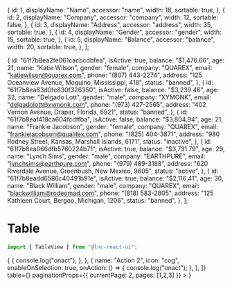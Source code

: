 
<Meta title="Data Display/Table View" component={TableView} />

  {
    id: 1,
    displayName: "Name",
    accessor: "name",
    width: 18,
    sortable: true,
  },
  {
    id: 2,
    displayName: "Company",
    accessor: "company",
    width: 12,
    sortable: false,
  },
  {
    id: 3,
    displayName: "Address",
    accessor: "address",
    width: 35,
    sortable: true,
  },
  {
    id: 4,
    displayName: "Gender",
    accessor: "gender",
    width: 15,
    sortable: true,
  },
  {
    id: 5,
    displayName: "Balance",
    accessor: "balance",
    width: 20,
    sortable: true,
  },
];

  {
    id: "61f7b8ea2fe061cacbcdbfea",
    isActive: true,
    balance: "$1,476.66",
    age: 21,
    name: "Katie Wilson",
    gender: "female",
    company: "QUAREX",
    email: "katiewilson@quarex.com",
    phone: "(807) 443-2274",
    address: "125 Oceanview Avenue, Moquino, Mississippi, 418",
    status: "banned",
  },
  {
    id: "61f7b8ea63d0fc830f326350",
    isActive: false,
    balance: "$3,239.46",
    age: 32,
    name: "Delgado Lott",
    gender: "male",
    company: "XYMONK",
    email: "delgadolott@xymonk.com",
    phone: "(973) 427-2565",
    address: "402 Vernon Avenue, Draper, Florida, 6921",
    status: "banned",
  },
  {
    id: "61f7b8eaf418ca604fcdffba",
    isActive: false,
    balance: "$3,804.94",
    age: 21,
    name: "Frankie Jacobson",
    gender: "female",
    company: "QUAREX",
    email: "frankiejacobson@qualitex.com",
    phone: "(825) 404-3871",
    address: "980 Rodney Street, Kansas, Marshall Islands, 6171",
    status: "inactive",
  },
  {
    id: "61f7b8ea066dfb5760224b71",
    isActive: true,
    balance: "$3,731.79",
    age: 29,
    name: "Lynch Sims",
    gender: "male",
    company: "EARTHPURE",
    email: "lynchsims@earthpure.com",
    phone: "(979) 489-3188",
    address: "620 Riverdale Avenue, Greenbush, New Mexico, 9605",
    status: "active",
  },
  {
    id: "61f7b8eadd6586c40491b91e",
    isActive: true,
    balance: "$2,116.41",
    age: 30,
    name: "Black William",
    gender: "male",
    company: "QUAREX",
    email: "blackwilliam@rodeomad.com",
    phone: "(818) 583-2805",
    address: "125 Kathleen Court, Bergoo, Michigan, 1206",
    status: "banned",
  },
];

# Table

```jsx
import { TableView } from "@lnc-react-ui";
```

<Canvas>
  <Story
    name="Default"
    args={{
    }}
  >
    {
      <TableView
        customActions={[
          {
            name: "Action 1",
            enableOnSelection: true,
            onAction: () => {
              console.log("onact");
            },
          },
          {
            name: "Action 2",
            icon: "cog",
            enableOnSelection: true,
            onAction: () => {
              console.log("onact");
            },
          },
        ]}
        table={<Table RowIdentifier={"id"} Columns={Columns} Data={Data} />}
        paginationProps={{ currentPage: 2, pages: [1,2,3] }}
      ></TableView>
    }
  </Story>
</Canvas>

<ArgsTable story="Default" />
